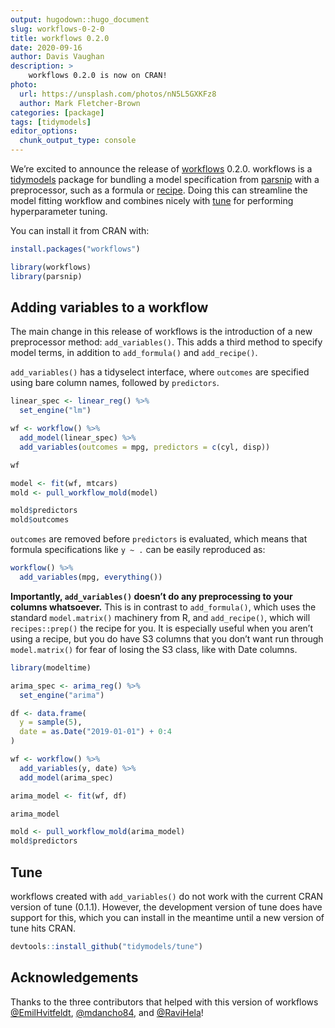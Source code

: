 ```yaml
---
output: hugodown::hugo_document
slug: workflows-0-2-0
title: workflows 0.2.0
date: 2020-09-16
author: Davis Vaughan
description: >
    workflows 0.2.0 is now on CRAN!
photo:
  url: https://unsplash.com/photos/nN5L5GXKFz8
  author: Mark Fletcher-Brown
categories: [package] 
tags: [tidymodels]
editor_options: 
  chunk_output_type: console
---
```


We're excited to announce the release of [workflows](https://workflows.tidymodels.org/) 0.2.0. workflows is a [tidymodels](https://www.tidymodels.org/) package for bundling a model specification from [parsnip](https://parsnip.tidymodels.org/) with a preprocessor, such as a formula or [recipe](https://recipes.tidymodels.org/). Doing this can streamline the model fitting workflow and combines nicely with [tune](https://tune.tidymodels.org/) for performing hyperparameter tuning.

You can install it from CRAN with:

```r
install.packages("workflows")
```

```r
library(workflows)
library(parsnip)
```

## Adding variables to a workflow

The main change in this release of workflows is the introduction of a new preprocessor method: `add_variables()`. This adds a third method to specify model terms, in addition to `add_formula()` and `add_recipe()`. 

`add_variables()` has a tidyselect interface, where `outcomes` are specified using bare column names, followed by `predictors`.

```r
linear_spec <- linear_reg() %>%
  set_engine("lm")

wf <- workflow() %>%
  add_model(linear_spec) %>%
  add_variables(outcomes = mpg, predictors = c(cyl, disp))

wf
```

```r
model <- fit(wf, mtcars)
mold <- pull_workflow_mold(model)

mold$predictors
mold$outcomes
```

`outcomes` are removed before `predictors` is evaluated, which means that formula specifications like `y ~ .` can be easily reproduced as:

```r
workflow() %>%
  add_variables(mpg, everything())
```

**Importantly, `add_variables()` doesn't do any preprocessing to your columns whatsoever.** This is in contrast to `add_formula()`, which uses the standard `model.matrix()` machinery from R, and `add_recipe()`, which will `recipes::prep()` the recipe for you. It is especially useful when you aren't using a recipe, but you do have S3 columns that you don't want run through `model.matrix()` for fear of losing the S3 class, like with Date columns.

```r
library(modeltime)

arima_spec <- arima_reg() %>%
  set_engine("arima")

df <- data.frame(
  y = sample(5),
  date = as.Date("2019-01-01") + 0:4
)

wf <- workflow() %>%
  add_variables(y, date) %>%
  add_model(arima_spec)

arima_model <- fit(wf, df)

arima_model
```

```r
mold <- pull_workflow_mold(arima_model)
mold$predictors
```

## Tune

workflows created with `add_variables()` do not work with the current CRAN version of tune (0.1.1). However, the development version of tune does have support for this, which you can install in the meantime until a new version of tune hits CRAN.

```r
devtools::install_github("tidymodels/tune")
```

## Acknowledgements

Thanks to the three contributors that helped with this version of workflows [&#x0040;EmilHvitfeldt](https://github.com/EmilHvitfeldt), [&#x0040;mdancho84](https://github.com/mdancho84), and [&#x0040;RaviHela](https://github.com/RaviHela)!
